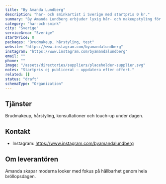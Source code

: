 ```yaml
---
title: "By Amanda Lundberg"
description: "har- och sminkartist i Sverige med startpris 0 kr."
summary: "By Amanda Lundberg erbjuder lyxig hår- och makeupstyling för bröllop och event."
category: "har-och-smink"
city: "Sverige"
serviceArea: "Sverige"
startPrice: 0
packages: "Brudmakeup, hårstyling, test"
website: "https://www.instagram.com/byamandalundberg"
instagram: "https://www.instagram.com/byamandalundberg"
email: ""
phone: ""
image: "/assets/directories/suppliers/placeholder-supplier.svg"
notes: "Startpris ej publicerat – uppdatera efter offert."
related: []
status: "draft"
schemaType: "Organization"
---
```


## Tjänster

Brudmakeup, hårstyling, konsultationer och touch-up under dagen.

## Kontakt

- Instagram: https://www.instagram.com/byamandalundberg

## Om leverantören

Amanda skapar moderna looker med fokus på hållbarhet genom hela bröllopsdagen.
